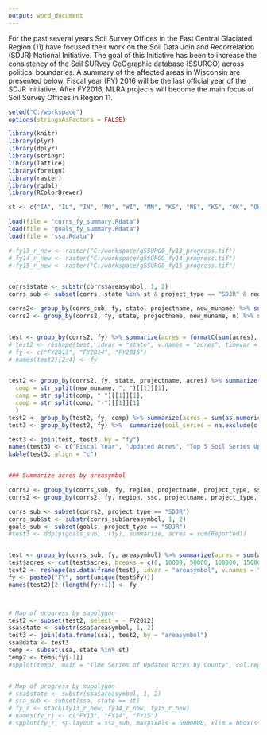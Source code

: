 ---
output: word_document
---

For the past several years Soil Survey Offices in the East Central Glaciated Region (11) have focused their work on the Soil Data Join and Recorrelation (SDJR) National Initiative. The goal of this Initiative has been to increase the consistency of the Soil SURvey GeOgraphic database (SSURGO) across political boundaries. A summary of the affected areas in Wisconsin are presented below. Fiscal year (FY) 2016 will be the last official year of the SDJR Initiative. After FY2016, MLRA projects will become the main focus of Soil Survey Offices in Region 11.


```{r, echo=FALSE, warning=FALSE, message=FALSE, results='asis', fig.height=3.75, fig.width=7.5}
setwd("C:/workspace")
options(stringsAsFactors = FALSE)

library(knitr)
library(plyr)
library(dplyr)
library(stringr)
library(lattice)
library(foreign)
library(raster)
library(rgdal)
library(RColorBrewer)

st <- c("IA", "IL", "IN", "MO", "WI", "MN", "KS", "NE", "KS", "OK", "OH", "MI")

load(file = "corrs_fy_summary.Rdata")
load(file = "goals_fy_summary.Rdata")
load(file = "ssa.Rdata")

# fy13_r_new <- raster("C:/workspace/gSSURGO_fy13_progress.tif")
# fy14_r_new <- raster("C:/workspace/gSSURGO_fy14_progress.tif")
# fy15_r_new <- raster("C:/workspace/gSSURGO_fy15_progress.tif")


corrs$state <- substr(corrs$areasymbol, 1, 2)
corrs_sub <- subset(corrs, state %in% st & project_type == "SDJR" & region == 11)

corrs2<- group_by(corrs_sub, fy, state, projectname, new_muname) %>% summarize(n = length(unique(new_acres)), acres = paste0(unique(new_acres), collapse = ", "))
corrs2 <- group_by(corrs2, fy, state, projectname, new_muname, n) %>% summarize(acres = sum(as.numeric(str_split(acres, ", ")[[1]])))


test <- group_by(corrs2, fy) %>% summarize(acres = formatC(sum(acres), format = "fg", big.mark = ","))
# test2 <- reshape(test, idvar = "state", v.names = "acres", timevar = "fy", direction = "wide")
# fy <- c("FY2013", "FY2014", "FY2015")
# names(test2)[2:4] <- fy


test2 <- group_by(corrs2, fy, state, projectname, acres) %>% summarize(
  comp = str_split(new_muname, ", ")[[1]][1],
  comp = str_split(comp, " ")[[1]][1],
  comp = str_split(comp, "-")[[1]][1]
  )
test2 <- group_by(test2, fy, comp) %>% summarize(acres = sum(as.numeric(acres)))
test3 <- group_by(test2, fy) %>%  summarize(soil_series = na.exclude(c(list(comp[order(acres, decreasing = T)][1:5]))))

test3 <- join(test, test3, by = "fy")
names(test3) <- c("Fiscal Year", "Updated Acres", "Top 5 Soil Series Updated in Region 11")
kable(test3, align = "c")


### Summarize acres by areasymbol

corrs2 <- group_by(corrs_sub, fy, region, projectname, project_type, sso, areasymbol) %>% summarize(n = length(unique(new_acres)), acres = paste0(unique(new_acres), collapse = ", "))
corrs2 <- group_by(corrs2, fy, region, sso, projectname, project_type, areasymbol, n) %>% summarize(acres = sum(as.numeric(str_split(acres, ", ")[[1]])))

corrs_sub <- subset(corrs2, project_type == "SDJR")
corrs_sub$st <- substr(corrs_sub$areasymbol, 1, 2)
goals_sub <- subset(goals, project_type == "SDJR")
#test3 <- ddply(goals_sub, .(fy), summarize, acres = sum(Reported))


test <- group_by(corrs_sub, fy, areasymbol) %>% summarize(acres = sum(acres))
test$acres <- cut(test$acres, breaks = c(0, 10000, 50000, 100000, 150000, 200000), labels = c("0 - 10,000", "10,000 - 50,000", "50,000 - 100,000", "100,000 - 150,000", "150,000 - 200,000"))
test2 <- reshape(as.data.frame(test), idvar = "areasymbol", v.names = "acres", timevar = "fy", direction = "wide")
fy <- paste0("FY", sort(unique(test$fy)))
names(test2)[2:(length(fy)+1)] <- fy



# Map of progress by sapolygon
test2 <- subset(test2, select = - FY2012)
ssa$state <- substr(ssa$areasymbol, 1, 2)
test3 <- join(data.frame(ssa), test2, by = "areasymbol")
ssa@data <- test3
temp <- subset(ssa, state %in% st)
temp2 <- temp[fy[-1]]
#spplot(temp2, main = "Time Series of Updated Acres by County", col.regions = brewer.pal(5, "YlOrRd"), layout = c(length(fy[-1]), 1), colorkey = list(space = "bottom", height = 1))


# Map of progress by mupolygon
# ssa$state <- substr(ssa$areasymbol, 1, 2)
# ssa_sub <- subset(ssa, state == st)
# fy_r <- stack(fy13_r_new, fy14_r_new, fy15_r_new)
# names(fy_r) <- c("FY13", "FY14", "FY15")
# spplot(fy_r, sp.layout = ssa_sub, maxpixels = 5000000, xlim = bbox(ssa_sub)[1, ] + c(-1e4, 1e4), ylim = # bbox(ssa_sub)[2, ] + c(-1e4, 1e4), colorkey = FALSE, col.regions = "blue", strip = strip.custom(bg = grey(0.85)), main = "Time series of SDJR Progress", fontsize = 12, )

```
